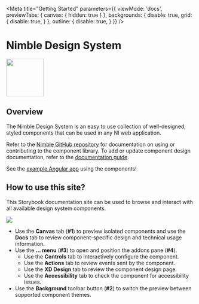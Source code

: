 
<Meta 
    title="Getting Started" 
    parameters={{
        viewMode: 'docs',
        previewTabs: { 
            canvas: { hidden: true } 
        },
        backgrounds: {
            disable: true,
            grid: {
                disable: true,
            }
        },
        outline: {
            disable: true,
        }
    }}
/>

# Nimble Design System

<img src={nimbleLogo} width="100px"/>

## Overview

The Nimble Design System is an easy to use collection of well-designed, 
styled components that can be used in any NI web application. 

Refer to the 
[Nimble GitHub repository](https://github.com/ni/nimble) for documentation on using or 
contributing to the component library. To add or update component design documentation, 
refer to the [documentation guide](https://github.com/ni/nimble/tree/main/packages/nimble-components/docs/creating-storybook-component-documentation).

<!-- The following link only works when published to Chomatic or GitHub Pages, not when running Storybook locally -->
See the <a href="./example-client-app" target="_blank">example Angular app</a> using the components!

## How to use this site?

This Storybook documentation site can be used to browse and interact with all available 
design system components. 

<img src={overviewImage} />

- Use the **Canvas** tab (**#1**) to preview isolated components and use the **Docs** tab to review 
component-specific design and technical usage information. 
- Use the **… menu** (**#3**) to open and position the addons pane (**#4**). 
    - Use the **Controls** tab to interactively configure the component.
    - Use the **Actions** tab to review events sent by the component.
    - Use the **XD Design** tab to review the component design page.
    - Use the **Accessibility** tab to check the component for accessibility issues.
- Use the **Background** toolbar button (**#2**) to switch the preview between supported component themes.